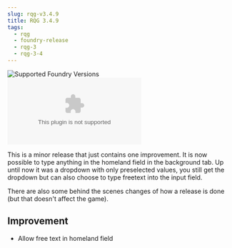 ```yaml
---
slug: rqg-v3.4.9
title: RQG 3.4.9
tags:
  - rqg
  - foundry-release
  - rqg-3
  - rqg-3-4
---
```


![Supported Foundry Versions](https://img.shields.io/endpoint?url=https://foundryshields.com/version?url=https://github.com/sun-dragon-cult/fvtt-system-rqg/releases/download/v3.4.9/system.json)
![Download Count](https://img.shields.io/github/downloads/sun-dragon-cult/fvtt-system-rqg/v3.4.9/rqg.zip)

This is a minor release that just contains one improvement. It is now possible to type anything in
the homeland field in the background tab. Up until now it was a dropdown with only preselected
values, you still get the dropdown but can also choose to type freetext into the input field.

There are also some behind the scenes changes of how a release is done (but that doesn't affect the
game).

## Improvement

- Allow free text in homeland field
  <GithubIssue issue="731" repo="fvtt-system-rqg" />
